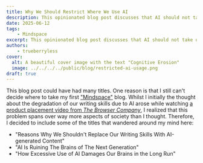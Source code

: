 ```yaml
---
title: Why We Should Restrict Where We Use AI
description: This opinionated blog post discusses that AI should not take over every aspect of our lives, especially interactive and creative tasks which are essential to developing communication skills and improve our brains.
date: 2025-06-12
tags:
    - Mindspace
excerpt: This opinionated blog post discusses that AI should not take over every aspect of our lives, especially interactive and creative tasks which are essential to developing communication skills and improve our brains.
authors:
    - trueberryless
cover:
  alt: A beautiful cover image with the text "Cognitive Erosion"
  image: ../../../../public/blog/restricted-ai-usage.png
draft: true
---
```


This blog post could have had many titles. One reason is that I still can't decide where to take my first ["Mindspace"](/blog/tags/mindspace/) blog. Whilst I initially the thought about the degradation of our writing skills due to AI arose while watching [a product placement video from _The Browser Company_](https://www.youtube.com/watch?v=JCZUIm4S9QQ), I realized that this problem spans over way more aspects of society than I thought. Therefore, I decided to include some of the titles that wandered around my mind here:

- "Reasons Why We Shouldn't Replace Our Writing Skills With AI-generated Content"
- "AI Is Ruining The Brains of The Next Generation"
- "How Excessive Use of AI Damages Our Brains in the Long Run"
